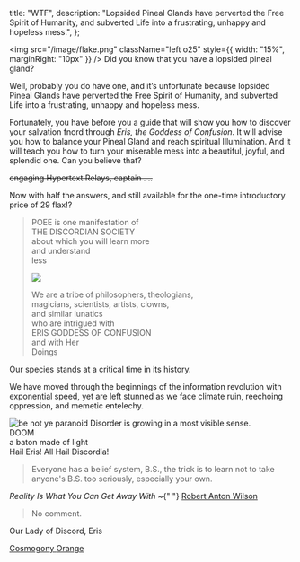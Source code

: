   title: "WTF",
  description:
    "Lopsided Pineal Glands have perverted the Free Spirit of Humanity, and subverted Life into a frustrating, unhappy and hopeless mess.",
};

<img
  src="/image/flake.png"
  className="left o25"
  style={{ width: "15%", marginRight: "10px" }}
/>
Did you know that you have a lopsided pineal gland?

Well, probably you do have one, and it’s unfortunate because lopsided Pineal
Glands have perverted the Free Spirit of Humanity, and subverted Life into a
frustrating, unhappy and hopeless mess.

Fortunately, you have before you a guide that will show you how to discover your
salvation fnord through _Eris, the Goddess of Confusion_. It will advise you how
to balance your Pineal Gland and reach spiritual Illumination. And it will teach
you how to turn your miserable mess into a beautiful, joyful, and splendid one. Can
you believe that?

~~engaging Hypertext Relays, captain . ..~~

Now with half the answers, and still available for the one-time introductory price of 29 flax⁉

<blockquote>

POEE is one manifestation of  
THE DISCORDIAN SOCIETY  
about which you will learn more  
and understand  
less

<img className="right" src="/image/poo.png" />

We are a tribe of philosophers, theologians,  
magicians, scientists, artists, clowns,  
and similar lunatics  
who are intrigued with  
ERIS GODDESS OF CONFUSION  
and with Her  
Doings

</blockquote>

Our species stands at a critical time in its history.

We have moved through the beginnings of the information revolution with exponential
speed, yet are left stunned as we face climate ruin, reechoing oppression, and memetic
entelechy.

<img alt="be not ye paranoid" src="/image/bnyp.png" className="right" />
Disorder is growing in a most visible sense.
<br />
DOOM
<br />a baton made of light
<br />
Hail Eris! All Hail Discordia!

> Everyone has a belief system, B.S., the trick is to learn not to take anyone's B.S. too seriously, especially your own.

<attr>
  <i>Reality Is What You Can Get Away With</i> ~{" "}
  <a href="https://www.youtube.com/watch?list=UUkSH88oT4dDl3aZQZKM_BIw&feature=player_detailpage&v=zTLkiJUX05A">
    Robert Anton Wilson
  </a>
</attr>

> No comment.

<attr>Our Lady of Discord, Eris</attr>

<a href="/read/cosmogony" className="prev">
  Cosmogony
</a>
<a href="/read/orange" className="next">
  Orange
</a>
